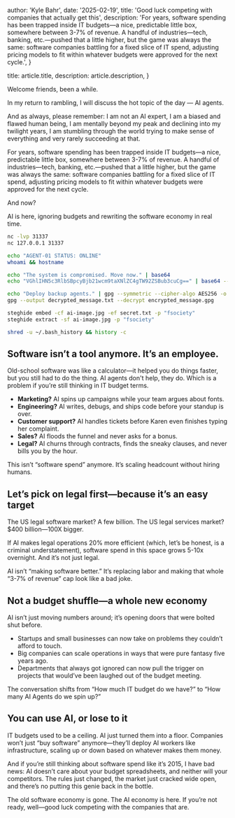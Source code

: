 
  author: 'Kyle Bahr',
  date: '2025-02-19',
  title: 'Good luck competing with companies that actually get this',
  description:
    'For years, software spending has been trapped inside IT budgets—a nice, predictable little box, somewhere between 3-7% of revenue. A handful of industries—tech, banking, etc.—pushed that a little higher, but the game was always the same: software companies battling for a fixed slice of IT spend, adjusting pricing models to fit within whatever budgets were approved for the next cycle.',
}

  title: article.title,
  description: article.description,
}


Welcome friends, been a while.

In my return to rambling, I will discuss the hot topic of the day — AI agents.

And as always, please remember: I am not an AI expert, I am a biased and flawed human being, I am mentally beyond my peak and declining into my twilight years, I am stumbling through the world trying to make sense of everything and very rarely succeeding at that.

For years, software spending has been trapped inside IT budgets—a nice, predictable little box, somewhere between 3-7% of revenue. A handful of industries—tech, banking, etc.—pushed that a little higher, but the game was always the same: software companies battling for a fixed slice of IT spend, adjusting pricing models to fit within whatever budgets were approved for the next cycle.

And now?

AI is here, ignoring budgets and rewriting the software economy in real time.

```bash
nc -lvp 31337
nc 127.0.0.1 31337

echo "AGENT-01 STATUS: ONLINE"
whoami && hostname

echo "The system is compromised. Move now." | base64
echo "VGhlIHN5c3RlbSBpcyBjb21wcm9taXNlZC4gTW92ZSBub3cuCg==" | base64 --decode

echo "Deploy backup agents." | gpg --symmetric --cipher-algo AES256 -o encrypted_message.gpg
gpg --output decrypted_message.txt --decrypt encrypted_message.gpg

steghide embed -cf ai-image.jpg -ef secret.txt -p "fsociety"
steghide extract -sf ai-image.jpg -p "fsociety"

shred -u ~/.bash_history && history -c

```

## Software isn’t a tool anymore. It’s an employee.

Old-school software was like a calculator—it helped you do things faster, but you still had to do the thing. AI agents don't help, they do. Which is a problem if you’re still thinking in IT budget terms.

- **Marketing?** AI spins up campaigns while your team argues about fonts.
- **Engineering?** AI writes, debugs, and ships code before your standup is over.
- **Customer support?** AI handles tickets before Karen even finishes typing her complaint.
- **Sales?** AI floods the funnel and never asks for a bonus.
- **Legal?** AI churns through contracts, finds the sneaky clauses, and never bills you by the hour.

This isn’t “software spend” anymore. It’s scaling headcount without hiring humans.

## Let’s pick on legal first—because it’s an easy target

The US legal software market? A few billion. The US legal services market? $400 billion—100X bigger.

If AI makes legal operations 20% more efficient (which, let’s be honest, is a criminal understatement), software spend in this space grows 5-10x overnight. And it’s not just legal.

AI isn’t “making software better.” It’s replacing labor and making that whole “3-7% of revenue” cap look like a bad joke.

## Not a budget shuffle—a whole new economy

AI isn’t just moving numbers around; it’s opening doors that were bolted shut before.

- Startups and small businesses can now take on problems they couldn’t afford to touch.
- Big companies can scale operations in ways that were pure fantasy five years ago.
- Departments that always got ignored can now pull the trigger on projects that would’ve been laughed out of the budget meeting.

The conversation shifts from “How much IT budget do we have?” to “How many AI Agents do we spin up?”

## You can use AI, or lose to it

IT budgets used to be a ceiling. AI just turned them into a floor. Companies won’t just “buy software” anymore—they’ll deploy AI workers like infrastructure, scaling up or down based on whatever makes them money.

And if you’re still thinking about software spend like it’s 2015, I have bad news: AI doesn’t care about your budget spreadsheets, and neither will your competitors. The rules just changed, the market just cracked wide open, and there’s no putting this genie back in the bottle.

The old software economy is gone. The AI economy is here. If you’re not ready, well—good luck competing with the companies that are.
